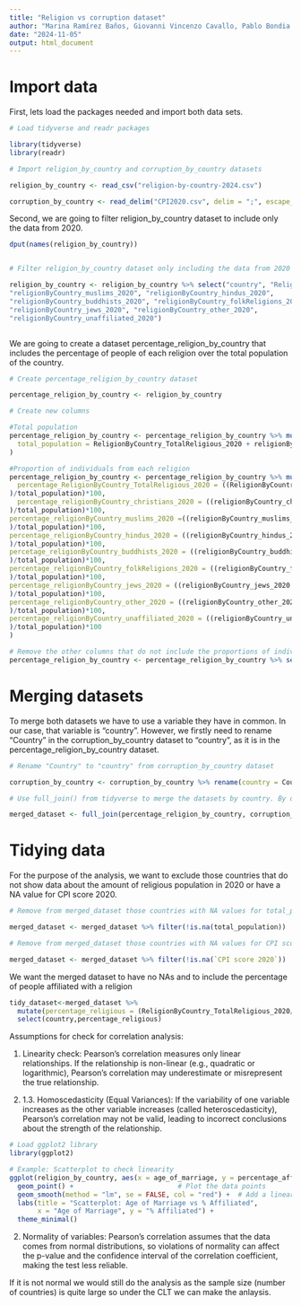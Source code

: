 ```yaml
---
title: "Religion vs corruption dataset"
author: "Marina Ramírez Baños, Giovanni Vincenzo Cavallo, Pablo Bondia Portoles, Priyanka"
date: "2024-11-05"
output: html_document
---
```


# Import data

First, lets load the packages needed and import both data sets.

```r
# Load tidyverse and readr packages

library(tidyverse)
library(readr)

# Import religion_by_country and corruption_by_country datasets

religion_by_country <- read_csv("religion-by-country-2024.csv")

corruption_by_country <- read_delim("CPI2020.csv", delim = ";", escape_double = FALSE, trim_ws = TRUE, skip = 2)

```

Second, we are going to filter religion_by_country dataset to include only the data from 2020.

```r

dput(names(religion_by_country))


# Filter religion_by_country dataset only including the data from 2020

religion_by_country <- religion_by_country %>% select("country", "ReligionByCountry_TotalReligious_2020",  "religionByCountry_christians_2020", 
"religionByCountry_muslims_2020", "religionByCountry_hindus_2020", 
"religionByCountry_buddhists_2020", "religionByCountry_folkReligions_2020", 
"religionByCountry_jews_2020", "religionByCountry_other_2020", 
"religionByCountry_unaffiliated_2020")



```

We are going to create a dataset percentage_religion_by_country that includes the percentage of people of each religion over the total population of the country.

```r
# Create percentage_religion_by_country dataset

percentage_religion_by_country <- religion_by_country

# Create new columns

#Total population
percentage_religion_by_country <- percentage_religion_by_country %>% mutate(
  total_population = ReligionByCountry_TotalReligious_2020 + religionByCountry_unaffiliated_2020
)

#Proportion of individuals from each religion
percentage_religion_by_country <- percentage_religion_by_country %>% mutate(
  percentage_ReligionByCountry_TotalReligious_2020 = ((ReligionByCountry_TotalReligious_2020
)/total_population)*100,
  percentage_religionByCountry_christians_2020 = ((religionByCountry_christians_2020
)/total_population)*100,
percentage_religionByCountry_muslims_2020 =((religionByCountry_muslims_2020
)/total_population)*100,
percentage_religionByCountry_hindus_2020 = ((religionByCountry_hindus_2020
)/total_population)*100,
percetage_religionByCountry_buddhists_2020 = ((religionByCountry_buddhists_2020
)/total_population)*100,
percentage_religionByCountry_folkReligions_2020 = ((religionByCountry_folkReligions_2020
)/total_population)*100,
percentage_religionByCountry_jews_2020 = ((religionByCountry_jews_2020
)/total_population)*100,
percentage_religionByCountry_other_2020 = ((religionByCountry_other_2020
)/total_population)*100,
percentage_religionByCountry_unaffiliated_2020 = ((religionByCountry_unaffiliated_2020
)/total_population)*100
)

# Remove the other columns that do not include the proportions of individuals
percentage_religion_by_country <- percentage_religion_by_country %>% select(-starts_with("religion", ignore.case = TRUE))

```

# Merging datasets

To merge both datasets we have to use a variable they have in common. In our case, that variable is "country". However, we firstly need to rename "Country" in the corruption_by_country dataset to "country", as it is in the percentage_religion_by_country dataset.

```r
# Rename "Country" to "country" from corruption_by_country dataset

corruption_by_country <- corruption_by_country %>% rename(country = Country)

# Use full_join() from tidyverse to merge the datasets by country. By doing that, if a country is included in the dataset 1 but not in dataset 2, the columms of dataset 2 will contain "NA" values for that rows and viceversa

merged_dataset <- full_join(percentage_religion_by_country, corruption_by_country, by = "country")

```

# Tidying data

For the purpose of the analysis, we want to exclude those countries that do not show data about the amount of religious population in 2020 or have a NA value for CPI score 2020.

```r
# Remove from merged_dataset those countries with NA values for total_population

merged_dataset <- merged_dataset %>% filter(!is.na(total_population))

# Remove from merged_dataset those countries with NA values for CPI score 2020

merged_dataset <- merged_dataset %>% filter(!is.na(`CPI score 2020`))

```



We want the merged dataset to have no NAs and to include the percentage of people affiliated with a religion


```r
tidy_dataset<-merged_dataset %>% 
  mutate(percentage_religious = (ReligionByCountry_TotalReligious_2020/ total) * 100) %>% 
  select(country,percentage_religious)

```



Assumptions for check for correlation analysis:

1. Linearity check: Pearson’s correlation measures only linear relationships. If the relationship is non-linear (e.g., quadratic or logarithmic), Pearson’s correlation may underestimate or misrepresent the true relationship.

2. 1.3. Homoscedasticity (Equal Variances):  If the variability of one variable increases as the other variable increases (called heteroscedasticity), Pearson’s correlation may not be valid, leading to incorrect conclusions about the strength of the relationship.



```r
# Load ggplot2 library
library(ggplot2)

# Example: Scatterplot to check linearity
ggplot(religion_by_country, aes(x = age_of_marriage, y = percentage_affiliated)) +
  geom_point() +                          # Plot the data points
  geom_smooth(method = "lm", se = FALSE, col = "red") +  # Add a linear regression line
  labs(title = "Scatterplot: Age of Marriage vs % Affiliated",
       x = "Age of Marriage", y = "% Affiliated") +
  theme_minimal()


```

2. Normality of variables: Pearson’s correlation assumes that the data comes from normal distributions, so violations of normality can affect the p-value and the confidence interval of the correlation coefficient, making the test less reliable. 

If it is not normal we would still do the analysis as the sample size (number of countries) is quite large so under the CLT we can make the anlaysis.

```r

```

